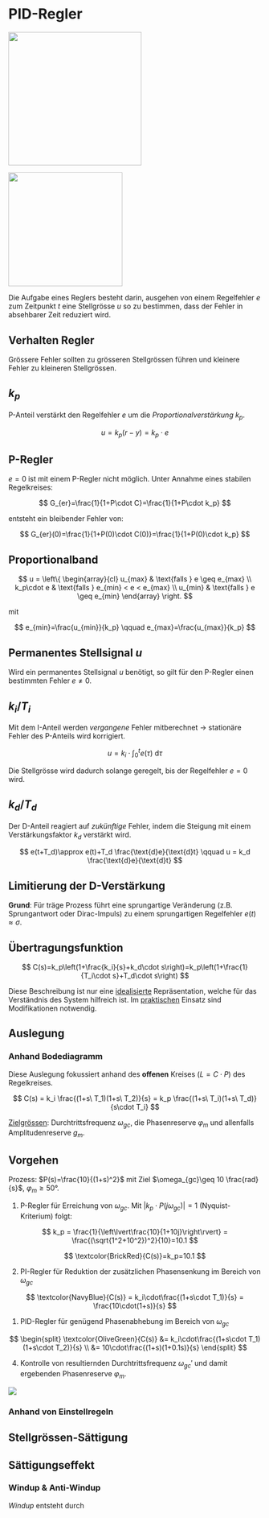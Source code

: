 # PID-Regler

![](images/pid_regler%5CPID-Controller-Graph-1906105412.png){fig-align="center" width="7cm"}

![](images/pid_regler%5Cpid_graph.png){fig-align="center" width="6cm"}

Die Aufgabe eines Reglers besteht darin, ausgehen von einem Regelfehler $e$ zum Zeitpunkt $t$ eine Stellgrösse $u$ so zu bestimmen, dass der Fehler in absehbarer Zeit reduziert wird.

::: callout-note
## Verhalten Regler

Grössere Fehler sollten zu grösseren Stellgrössen führen und kleinere Fehler zu kleineren Stellgrössen.
:::

## `\textcolor{BrickRed}{Proportional}`{=latex} $k_p$

P-Anteil verstärkt den Regelfehler $e$ um die *Proportionalverstärkung* $k_p$.

$$
u = k_p (r-y)=k_p\cdot e
$$

::: callout-warning
## P-Regler

$e=0$ ist mit einem P-Regler nicht möglich. Unter Annahme eines stabilen Regelkreises:

$$
G_{er}=\frac{1}{1+P\cdot C}=\frac{1}{1+P\cdot k_p}
$$

entsteht ein bleibender Fehler von:

$$
G_{er}(0)=\frac{1}{1+P(0)\cdot C(0)}=\frac{1}{1+P(0)\cdot k_p}
$$
:::

::: callout-important
## Proportionalband

$$
u = \left\{
\begin{array}{cl}
u_{max} & \text{falls } e \geq e_{max} \\
k_p\cdot e & \text{falls } e_{min} < e < e_{max} \\
u_{min} & \text{falls } e \geq e_{min}
\end{array}
\right.
$$

mit

$$
e_{min}=\frac{u_{min}}{k_p} \qquad e_{max}=\frac{u_{max}}{k_p}
$$
:::

::: callout-caution
## Permanentes Stellsignal $u$

Wird ein permanentes Stellsignal $u$ benötigt, so gilt für den P-Regler einen bestimmten Fehler $e \neq 0$.
:::

## `\textcolor{NavyBlue}{Integral}`{=latex} $k_i/T_i$

Mit dem I-Anteil werden *vergangene* Fehler mitberechnet $\rightarrow$ stationäre Fehler des P-Anteils wird korrigiert.

$$
u = k_i\cdot\int_0^t e(\tau)\ {\text{d}\tau}
$$

Die Stellgrösse wird dadurch solange geregelt, bis der Regelfehler $e=0$ wird.

## `\textcolor{OliveGreen}{Proportional}`{=latex} $k_d/T_d$

Der D-Anteil reagiert auf *zukünftige* Fehler, indem die Steigung mit einem Verstärkungsfaktor $k_d$ verstärkt wird.

$$
e(t+T_d)\approx e(t)+T_d \frac{\text{d}e}{\text{d}t} \qquad u = k_d \frac{\text{d}e}{\text{d}t}
$$

::: callout-important
## Limitierung der D-Verstärkung

**Grund**: Für träge Prozess führt eine sprungartige Veränderung (z.B. Sprungantwort oder Dirac-Impuls) zu einem sprungartigen Regelfehler $e(t)\approx \sigma$.
:::

## Übertragungsfunktion

$$
C(s)=k_p\left(1+\frac{k_i}{s}+k_d\cdot s\right)=k_p\left(1+\frac{1}{T_i\cdot s}+T_d\cdot s\right)
$$

::: callout-important
Diese Beschreibung ist nur eine [idealisierte]{.underline} Repräsentation, welche für das Verständnis des System hilfreich ist. Im [praktischen]{.underline} Einsatz sind Modifikationen notwendig.
:::

## Auslegung

### Anhand Bodediagramm

Diese Auslegung fokussiert anhand des **offenen** Kreises ($L=C\cdot P$) des Regelkreises.

$$
C(s) = k_i \frac{(1+s\ T_1)(1+s\ T_2)}{s} = k_p \frac{(1+s\ T_i)(1+s\ T_d)}{s\cdot T_i}
$$

[Zielgrössen]{.underline}: Durchtrittsfrequenz $\omega_{gc}$, die Phasenreserve $\varphi_m$ und allenfalls Amplitudenreserve $g_m$.

::: callout-tip
## Vorgehen

Prozess: $P(s)=\frac{10}{(1+s)^2}$ mit Ziel $\omega_{gc}\geq 10 \frac{rad}{s}$, $\varphi_m\geq 50°$.

1.  P-Regler für Erreichung von $\omega_{gc}$. Mit $\lvert k_p\cdot P(j\omega_{gc})\rvert = 1$ (Nyquist-Kriterium) folgt:

$$
k_p = \frac{1}{\left\lvert\frac{10}{1+10j}\right\rvert} = \frac{(\sqrt{1^2+10^2})^2}{10}=10.1
$$

$$
\textcolor{BrickRed}{C(s)}=k_p=10.1
$$

2.  PI-Regler für Reduktion der zusätzlichen Phasensenkung im Bereich von $\omega_{gc}$

$$
\textcolor{NavyBlue}{C(s)} = k_i\cdot\frac{(1+s\cdot T_1)}{s} = \frac{10\cdot(1+s)}{s}
$$

1.  PID-Regler für genügend Phasenabhebung im Bereich von $\omega_{gc}$

$$
\begin{split}
\textcolor{OliveGreen}{C(s)} &= k_i\cdot\frac{(1+s\cdot T_1)(1+s\cdot T_2)}{s} \\ &= 10\cdot\frac{(1+s)(1+0.1s)}{s}
\end{split}
$$

4.  Kontrolle von resultiernden Durchtrittsfrequenz $\omega_{gc}'$ und damit ergebenden Phasenreserve $\varphi_m$.

![](images/pid_regler%5Causlegung_bodediagramm.png){fig-align="center"}
:::

### Anhand von Einstellregeln

## Stellgrössen-Sättigung

::: callout-warning
## Sättigungseffekt
:::

### Windup & Anti-Windup

*Windup* entsteht durch